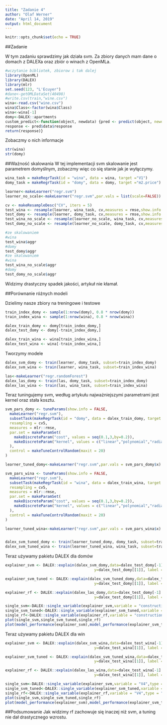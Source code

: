 ```yaml
---
title: "Zadanie 4"
author: "Olaf Werner"
date: "April 14, 2019"
output: html_document
---
```


```r
knitr::opts_chunk$set(echo = TRUE)
```

##Zadanie

W tym zadaniu sprawdzimy jak działa svm. Za zbiory danych mam dane o domach z DALEXa oraz zbiór o winach z OpenMLa.

```r
#wczytanie bibliotek, zbiorow i tak dalej
library(OpenML)
library(DALEX)
library(mlr)
set.seed(123, "L'Ecuyer")
#dane<-getOMLDataSet(40498)
#write.csv(train,"wine.csv") 
wina<-read.csv("wine.csv")
wina$Class<-factor(wina$Class)
wina<-wina[-1]
domy<-DALEX::apartments
custom_predict<-function(object, newdata) {pred <- predict(object, newdata=newdata)
response <- pred$data$response
return(response)}
```

Zobaczmy o nich informacje

```r
str(wina)
str(domy)
```

##Ważność skalowania
W tej implementacji svm skalowanie jest parametrem domyślnym, zobaczmy więc co się stanie jak je wyłączymy. 

```r
wina_task = makeRegrTask(id = "wina", data = wina, target ="V1")
domy_task = makeRegrTask(id = "domy", data = domy, target ="m2.price")

learner<-makeLearner("regr.svm")
learner_no_scale<-makeLearner("regr.svm",par.vals = list(scale=FALSE))

cv <- makeResampleDesc("CV", iters = 5)
test_wina <- resample(learner, wina_task, cv,measures = rmse,show.info = FALSE)
test_domy <- resample(learner, domy_task, cv,measures = rmse,show.info = FALSE)
test_wina_no_scale <- resample(learner_no_scale, wina_task, cv,measures = rmse,show.info = FALSE)
test_domy_no_scale <- resample(learner_no_scale, domy_task, cv,measures = rmse,show.info = FALSE)

#ze skalowaniem
#wina
test_wina$aggr
#domy
test_domy$aggr
#ze skalowaniem
#wina
test_wina_no_scale$aggr
#domy
test_domy_no_scale$aggr
```

Widzimy drastyczny spadek jakości, artykuł nie kłamał.

##Porównanie różnych modeli 

Dzielimy nasze zbiory na treningowe i testowe

```r
train_index_domy <- sample(1:nrow(domy), 0.8 * nrow(domy))
train_index_wina <- sample(1:nrow(wina), 0.8 * nrow(wina))

dalex_train_domy <- domy[train_index_domy,]
dalex_test_domy <- domy[-train_index_domy,]

dalex_train_wina <- wina[train_index_wina,]
dalex_test_wina <- wina[-train_index_wina,]
```

Tworzymy modele

```r
dalex_svm_domy <- train(learner, domy_task, subset=train_index_domy)
dalex_svm_wina <- train(learner, wina_task, subset=train_index_wina)

las<-makeLearner("regr.randomForest")
dalex_las_domy <- train(las, domy_task, subset=train_index_domy)
dalex_las_wina <- train(las, wina_task, subset=train_index_wina)
```

Teraz tuningujemy svm, według artykułu najważniejszymi parametrami jest kernel oraz stała kosztu.

```r
svm_pars_domy <- tuneParams(show.info = FALSE,
  makeLearner("regr.svm"),
  subsetTask(makeRegrTask(id = "domy", data = dalex_train_domy, target ="m2.price")),
  resampling = cv5,
  measures = mlr::rmse,
  par.set = makeParamSet(
    makeDiscreteParam("cost", values = seq(0.1,3,by=0.2)),
    makeDiscreteParam("kernel", values = c("linear","polynomial","radial","sigmoid"))
  ),
  control = makeTuneControlRandom(maxit = 20)
)

learner_tuned_domy<-makeLearner("regr.svm",par.vals = svm_pars_domy$x)

svm_pars_wina <- tuneParams(show.info = FALSE,
  makeLearner("regr.svm"),
  subsetTask(makeRegrTask(id = "wina", data = dalex_train_wina, target ="V1")),
  resampling = cv5,
  measures = mlr::rmse,
  par.set = makeParamSet(
    makeDiscreteParam("cost", values = seq(0.1,3,by=0.2)),
    makeDiscreteParam("kernel", values = c("linear","polynomial","radial","sigmoid"))
  ),
  control = makeTuneControlRandom(maxit = 20)
)

learner_tuned_wina<-makeLearner("regr.svm",par.vals = svm_pars_wina$x)


dalex_svm_tuned_domy <- train(learner_tuned_domy, domy_task, subset=train_index_domy)
dalex_svm_tuned_wina <- train(learner_tuned_wina, wina_task, subset=train_index_wina)
```

Teraz używamy pakietu DALEX dla domów

```r
explainer_svm <- DALEX::explain(dalex_svm_domy,data=dalex_test_domy[-1] ,custom_predict,
                                        y=dalex_test_domy[[1]], label ="svm")

explainer_svm_tuned <- DALEX::explain(dalex_svm_tuned_domy,data=dalex_test_domy[-1] ,custom_predict,
                                        y=dalex_test_domy[[1]], label ="svm_tuned")

explainer_rf <- DALEX::explain(dalex_las_domy,data=dalex_test_domy[-1] ,custom_predict,
                                        y=dalex_test_domy[[1]], label ="rf")

single_svm<-DALEX::single_variable(explainer_svm,variable = "construction.year",type = "pdp")
single_svm_tuned<-DALEX::single_variable(explainer_svm_tuned,variable = "construction.year",type = "pdp")
single_rf<-DALEX::single_variable(explainer_rf,variable = "construction.year",type = "pdp")
plot(single_svm,single_svm_tuned,single_rf)
plot(model_performance(explainer_svm),model_performance(explainer_svm_tuned),model_performance(explainer_rf))
```

Teraz używamy pakietu DALEX dla win

```r
explainer_svm <- DALEX::explain(dalex_svm_wina,data=dalex_test_wina[-1] ,custom_predict,
                                        y=dalex_test_wina[[1]], label ="svm")

explainer_svm_tuned <- DALEX::explain(dalex_svm_tuned_wina,data=dalex_test_wina[-1] ,custom_predict,
                                        y=dalex_test_wina[[1]], label ="svm_tuned")

explainer_rf <- DALEX::explain(dalex_las_wina,data=dalex_test_wina[-1] ,custom_predict,
                                        y=dalex_test_wina[[1]], label ="rf")

single_svm<-DALEX::single_variable(explainer_svm,variable = "V4",type = "pdp")
single_svm_tuned<-DALEX::single_variable(explainer_svm_tuned,variable = "V4",type = "pdp")
single_rf<-DALEX::single_variable(explainer_rf,variable = "V4",type = "pdp")
plot(single_svm,single_svm_tuned,single_rf)
plot(model_performance(explainer_svm),model_performance(explainer_svm_tuned),model_performance(explainer_rf))
```

##Podsumowanie
Jak widzimy rf zachowuje się inaczej niż svm, a tuning nie dał drastycznego wzrostu. 

